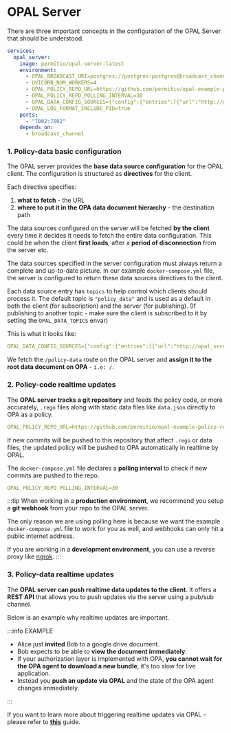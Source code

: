 # OPAL Server

There are three important concepts in the configuration of the OPAL Server that should be understood.

```yml showLineNumbers
services:
  opal_server:
    image: permitio/opal-server:latest
    environment:
      - OPAL_BROADCAST_URI=postgres://postgres:postgres@broadcast_channel:5432/postgres
      - UVICORN_NUM_WORKERS=4
      - OPAL_POLICY_REPO_URL=https://github.com/permitio/opal-example-policy-repo
      - OPAL_POLICY_REPO_POLLING_INTERVAL=30
      - OPAL_DATA_CONFIG_SOURCES={"config":{"entries":[{"url":"http://opal_server:7002/policy-data","topics":["policy_data"],"dst_path":"/static"}]}}
      - OPAL_LOG_FORMAT_INCLUDE_PID=true
    ports:
      - "7002:7002"
    depends_on:
      - broadcast_channel
```

### 1. Policy-data basic configuration

The OPAL server provides the **base data source configuration** for the OPAL client. The configuration is structured
as **directives** for the client.

Each directive specifies:

1. **what to fetch** - the URL
2. **where to put it in the OPA data document hierarchy** - the destination path

The data sources configured on the server will be fetched **by the client** every time it decides it needs
to fetch the entire data configuration. This could be when the client **first loads**, after a **period of
disconnection** from the server etc.

The data sources specified in the server configuration must always return a complete and up-to-date picture.
In our example `docker-compose.yml` file, the server is configured to return these data sources directives to the client.

Each data source entry has `topics` to help control which clients should process it.
The default topic is `"policy_data"` and is used as a default in both the client (for subscription) and the server (for publishing).
(If publishing to another topic - make sure the client is subscribed to it by setting the `OPAL_DATA_TOPICS` envar)

This is what it looks like:

```yml
OPAL_DATA_CONFIG_SOURCES={"config":{"entries":[{"url":"http://opal_server:7002/policy-data","topics":["policy_data"],"dst_path":"/static"}]}}
```

We fetch the `/policy-data` route on the OPAL server and **assign it to the root data document on OPA** - `i.e: /`.

### 2. Policy-code realtime updates

The **OPAL server tracks a git repository** and feeds the policy code, or more accurately,
`.rego` files along with static data files like `data.json` directly to OPA as a policy.

```yml
OPAL_POLICY_REPO_URL=https://github.com/permitio/opal-example-policy-repo
```

If new commits will be pushed to this repository that affect `.rego` or data files, the updated policy will be pushed
to OPA automatically in realtime by OPAL.

The `docker-compose.yml` file declares a **polling interval** to check if new commits are pushed to the repo.

```yml
OPAL_POLICY_REPO_POLLING_INTERVAL=30
```

:::tip
When working in a **production environment**, we recommend you setup a **git webhook** from your repo to the OPAL server.

The only reason we are using polling here is because we want the example `docker-compose.yml` file to work for you as well,
and webhooks can only hit a public internet address.

If you are working in a **development environment**, you can use a reverse proxy like [ngrok](https://ngrok.com/).
:::

### 3. Policy-data realtime updates

The **OPAL server can push realtime data updates to the client**. It offers a **REST API** that allows you to push updates
via the server using a pub/sub channel.

Below is an example why realtime updates are important.

:::info EXAMPLE

- Alice just **invited** Bob to a google drive document.
- Bob expects to be able to **view the document immediately**.
- If your authorization layer is implemented with OPA, **you cannot wait for the OPA agent to download a new bundle**,
  it's too slow for live application.
- Instead you **push an update via OPAL** and the state of the OPA agent changes immediately.

:::

If you want to learn more about triggering realtime updates via OPAL - please refer
to [**this**](/tutorials/trigger_data_updates) guide.
